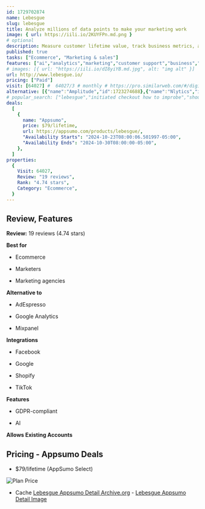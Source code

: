 ```yaml
---
id: 1729702874
name: Lebesgue
slug: lebesgue
title: Analyze millions of data points to make your marketing work
image: { url: https://iili.io/2KUYFPn.md.png }
# optional
description: Measure customer lifetime value, track business metrics, and forecast future results on one platformRecommend AI-generated content based on your data and results from competitors or industry leaders
published: true
tasks: ["Ecommerce", "Marketing & sales"]
features: ["ai","analytics","marketing","customer support","business","tracking"]
# images: [{ url: "https://iili.io/dI8yiYB.md.jpg", alt: "img alt" }]
url: http://www.lebesgue.io/
pricing: ["Paid"]
visit: [64027] #  64027/3 # monthly # https://pro.similarweb.com/#/digitalsuite/websiteanalysis/home
alternative: [{"name":"Amplitude","id":1723274688},{"name":"Nlytics","id":1723266062}]
# popular_search: ["lebesgue","initiated checkout how to improbe","should you do traffic or sales? on facebook ads","7 day vs 1 day click facebook","facebook ads bid cap","lebesgue"]
deals:
  [
    {
      name: "Appsumo",
      price: $79/lifetime,
      url: https://appsumo.com/products/lebesgue/,
      "Availability Starts": "2024-10-23T08:00:06.501997-05:00",
      "Availability Ends": "2024-10-30T08:00:00-05:00",
    },
  ]
properties:
  {
    Visit: 64027,
    Review: "19 reviews",
    Rank: "4.74 stars",
    Category: "Ecommerce",
  }
---
```


## Review, Features

**Review:** 19 reviews (4.74 stars)

**Best for**

- Ecommerce

- Marketers

- Marketing agencies

**Alternative to**

- AdEspresso

- Google Analytics

- Mixpanel

**Integrations**

- Facebook

- Google

- Shopify

- TikTok

**Features**

- GDPR-compliant

- AI

**Allows Existing Accounts**

## Pricing - Appsumo Deals

- $79/lifetime (AppSumo Select)

<Img src="https://iili.io/2KU8LxI.png" alt="Plan Price" />

- Cache [Lebesgue Appsumo Detail Archive.org](https://web.archive.org/web/*/https://appsumo.com/products/lebesgue/) - [Lebesgue Appsumo Detail Image](https://iili.io/2KUSYga.png)
